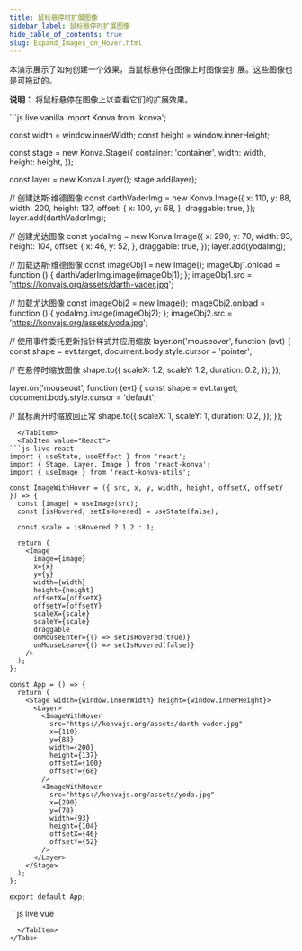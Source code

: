 ```yaml
---
title: 鼠标悬停时扩展图像
sidebar_label: 鼠标悬停时扩展图像
hide_table_of_contents: true
slug: Expand_Images_on_Hover.html
---
```


本演示展示了如何创建一个效果，当鼠标悬停在图像上时图像会扩展。这些图像也是可拖动的。

**说明：** 将鼠标悬停在图像上以查看它们的扩展效果。


<Tabs>
  <TabItem value="Vanilla" default>
```js live vanilla
import Konva from 'konva';

const width = window.innerWidth;
const height = window.innerHeight;

const stage = new Konva.Stage({
  container: 'container',
  width: width,
  height: height,
});

const layer = new Konva.Layer();
stage.add(layer);

// 创建达斯·维德图像
const darthVaderImg = new Konva.Image({
  x: 110,
  y: 88,
  width: 200,
  height: 137,
  offset: {
    x: 100,
    y: 68,
  },
  draggable: true,
});
layer.add(darthVaderImg);

// 创建尤达图像
const yodaImg = new Konva.Image({
  x: 290,
  y: 70,
  width: 93,
  height: 104,
  offset: {
    x: 46,
    y: 52,
  },
  draggable: true,
});
layer.add(yodaImg);

// 加载达斯·维德图像
const imageObj1 = new Image();
imageObj1.onload = function () {
  darthVaderImg.image(imageObj1);
};
imageObj1.src = 'https://konvajs.org/assets/darth-vader.jpg';

// 加载尤达图像
const imageObj2 = new Image();
imageObj2.onload = function () {
  yodaImg.image(imageObj2);
};
imageObj2.src = 'https://konvajs.org/assets/yoda.jpg';

// 使用事件委托更新指针样式并应用缩放
layer.on('mouseover', function (evt) {
  const shape = evt.target;
  document.body.style.cursor = 'pointer';
  
  // 在悬停时缩放图像
  shape.to({
    scaleX: 1.2,
    scaleY: 1.2,
    duration: 0.2,
  });
});

layer.on('mouseout', function (evt) {
  const shape = evt.target;
  document.body.style.cursor = 'default';
  
  // 鼠标离开时缩放回正常
  shape.to({
    scaleX: 1,
    scaleY: 1,
    duration: 0.2,
  });
});
```
  </TabItem>
  <TabItem value="React">
```js live react
import { useState, useEffect } from 'react';
import { Stage, Layer, Image } from 'react-konva';
import { useImage } from 'react-konva-utils';

const ImageWithHover = ({ src, x, y, width, height, offsetX, offsetY }) => {
  const [image] = useImage(src);
  const [isHovered, setIsHovered] = useState(false);
  
  const scale = isHovered ? 1.2 : 1;
  
  return (
    <Image
      image={image}
      x={x}
      y={y}
      width={width}
      height={height}
      offsetX={offsetX}
      offsetY={offsetY}
      scaleX={scale}
      scaleY={scale}
      draggable
      onMouseEnter={() => setIsHovered(true)}
      onMouseLeave={() => setIsHovered(false)}
    />
  );
};

const App = () => {
  return (
    <Stage width={window.innerWidth} height={window.innerHeight}>
      <Layer>
        <ImageWithHover
          src="https://konvajs.org/assets/darth-vader.jpg"
          x={110}
          y={88}
          width={200}
          height={137}
          offsetX={100}
          offsetY={68}
        />
        <ImageWithHover
          src="https://konvajs.org/assets/yoda.jpg"
          x={290}
          y={70}
          width={93}
          height={104}
          offsetX={46}
          offsetY={52}
        />
      </Layer>
    </Stage>
  );
};

export default App;
```
  </TabItem>
  <TabItem value="Vue">
```js live vue
<template>
  <v-stage :config="stageConfig">
    <v-layer ref="layerRef">
      <v-image
        v-for="(img, index) in images"
        :key="index"
        :config="getImageConfig(img, index)"
        @mouseenter="handleMouseEnter(index)"
        @mouseleave="handleMouseLeave(index)"
      />
    </v-layer>
  </v-stage>
</template>

<script setup>
import { ref, onMounted, computed } from 'vue';

const stageConfig = {
  width: window.innerWidth,
  height: window.innerHeight
};

const layerRef = ref(null);
const hoveredIndex = ref(null);
const loadedImages = ref({});

// 定义图像数据
const images = ref([
  {
    src: 'https://konvajs.org/assets/darth-vader.jpg',
    x: 110,
    y: 88,
    width: 200,
    height: 137,
    offsetX: 100,
    offsetY: 68,
    loaded: false
  },
  {
    src: 'https://konvajs.org/assets/yoda.jpg',
    x: 290,
    y: 70,
    width: 93,
    height: 104,
    offsetX: 46,
    offsetY: 52,
    loaded: false
  }
]);

// 加载图像
onMounted(() => {
  images.value.forEach((img, index) => {
    const imageObj = new Image();
    imageObj.onload = () => {
      loadedImages.value = {
        ...loadedImages.value,
        [index]: imageObj
      };
    };
    imageObj.src = img.src;
  });
});

// 获取每个图像的配置
const getImageConfig = (img, index) => {
  const isHovered = hoveredIndex.value === index;
  const scale = isHovered ? 1.2 : 1;
  
  return {
    image: loadedImages.value[index],
    x: img.x,
    y: img.y,
    width: img.width,
    height: img.height,
    offsetX: img.offsetX,
    offsetY: img.offsetY,
    scaleX: scale,
    scaleY: scale,
    draggable: true
  };
};

// 鼠标事件处理程序
const handleMouseEnter = (index) => {
  hoveredIndex.value = index;
  document.body.style.cursor = 'pointer';
};

const handleMouseLeave = () => {
  hoveredIndex.value = null;
  document.body.style.cursor = 'default';
};
</script>
```
  </TabItem>
</Tabs>